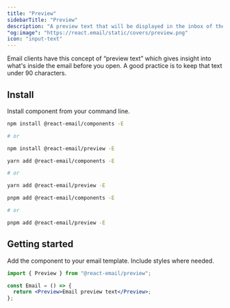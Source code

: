 ```yaml
---
title: "Preview"
sidebarTitle: "Preview"
description: "A preview text that will be displayed in the inbox of the recipient."
"og:image": "https://react.email/static/covers/preview.png"
icon: "input-text"
---
```


<Info>
  Email clients have this concept of “preview text” which gives insight into
  what's inside the email before you open. A good practice is to keep that text
  under 90 characters.
</Info>

## Install

Install component from your command line.

<CodeGroup>

```sh npm
npm install @react-email/components -E

# or

npm install @react-email/preview -E
```

```sh yarn
yarn add @react-email/components -E

# or

yarn add @react-email/preview -E
```

```sh pnpm
pnpm add @react-email/components -E

# or

pnpm add @react-email/preview -E
```

</CodeGroup>

## Getting started

Add the component to your email template. Include styles where needed.

```jsx
import { Preview } from "@react-email/preview";

const Email = () => {
  return <Preview>Email preview text</Preview>;
};
```

<Snippet file="support.mdx" />
